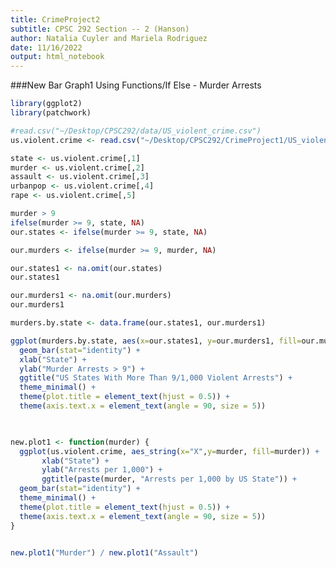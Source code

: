 ```yaml
---
title: CrimeProject2
subtitle: CPSC 292 Section -- 2 (Hanson)
author: Natalia Cuyler and Mariela Rodriguez
date: 11/16/2022
output: html_notebook
---
```



###New Bar Graph1 Using Functions/If Else - Murder Arrests

```r
library(ggplot2)
library(patchwork)

#read.csv("~/Desktop/CPSC292/data/US_violent_crime.csv")
us.violent.crime <- read.csv("~/Desktop/CPSC292/CrimeProject1/US_violent_crime 2.csv")


```

```r
state <- us.violent.crime[,1]
murder <- us.violent.crime[,2]
assault <- us.violent.crime[,3]
urbanpop <- us.violent.crime[,4]
rape <- us.violent.crime[,5]
```

```r
murder > 9
ifelse(murder >= 9, state, NA)
our.states <- ifelse(murder >= 9, state, NA)

our.murders <- ifelse(murder >= 9, murder, NA)

our.states1 <- na.omit(our.states)
our.states1

our.murders1 <- na.omit(our.murders)
our.murders1

murders.by.state <- data.frame(our.states1, our.murders1)

ggplot(murders.by.state, aes(x=our.states1, y=our.murders1, fill=our.murders1)) +
  geom_bar(stat="identity") +
  xlab("State") +
  ylab("Murder Arrests > 9") +
  ggtitle("US States With More Than 9/1,000 Violent Arrests") +
  theme_minimal() +
  theme(plot.title = element_text(hjust = 0.5)) +
  theme(axis.text.x = element_text(angle = 90, size = 5)) 

  
```

```r
new.plot1 <- function(murder) {
  ggplot(us.violent.crime, aes_string(x="X",y=murder, fill=murder)) +
       xlab("State") +
       ylab("Arrests per 1,000") +
       ggtitle(paste(murder, "Arrests per 1,000 by US State")) + 
  geom_bar(stat="identity") +
  theme_minimal() +
  theme(plot.title = element_text(hjust = 0.5)) +
  theme(axis.text.x = element_text(angle = 90, size = 5)) 
}


new.plot1("Murder") / new.plot1("Assault")

 
```
